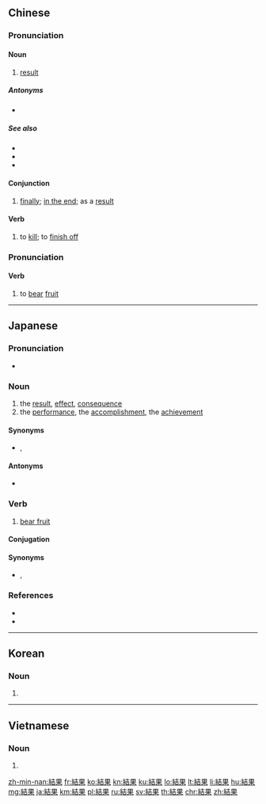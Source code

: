 {{also|结果}}
==Chinese==
{{zh-forms|s=结果}}

===Pronunciation===
{{zh-pron
|m=jiéguǒ
|c=git3 gwo2
|h=pfs=kiet-kó
|mn=xm,zz,tw:kiat-kó/qz:kiat-kó͘
|ma=y
|cat=n,con,v
}}

====Noun====
{{zh-noun}}

# [[result]] {{zh-mw|個}}
#: {{zh-x|得出 結果|to obtain a '''result'''}}

=====Antonyms=====
* {{zh-l|原因}}

=====See also=====
* {{zh-l|成果}}
* {{zh-l|後果}}
* {{zh-l|效果}}

====Conjunction====
{{zh-con}}

# [[finally]]; [[in the end]]; as a [[result]]

====Verb====
{{zh-verb}}

# to [[kill]]; to [[finish off]]

===Pronunciation===
{{zh-pron
|m=jiēguǒ,jiéguǒ,2nb=Taiwan
|c=git3 gwo2
|h=pfs=kiet-kó
|mn=xm,zz,tw:kiat-kó/qz:kiat-kó͘
|cat=v
}}

====Verb====
{{zh-verb}}

# to [[bear]] [[fruit]]

{{zh-cat|Beginning|Intermediate|Advanced}}

----

==Japanese==
{{ja-kanjitab|けつ|k1=けっ|か|yomi=on}}

===Pronunciation===
* {{ja-pron|けっか|y=o|acc=0}}

===Noun===
{{ja-noun|けっか}}

# the [[result]], [[effect]], [[consequence]]
# the [[performance]], the [[accomplishment]], the [[achievement]]

====Synonyms====
* {{sense|effect}} {{ja-r|成果|せいか}}, {{ja-r|余波|よは}}

====Antonyms====
* {{sense|effect}} {{ja-r|原因|げんいん}}

===Verb===
{{ja-verb-suru|けっか}}

# {{lb|ja|rare|sort=けっか}} [[bear fruit]]

====Conjugation====
{{ja-suru|けっか}}

====Synonyms====
* {{ja-r|結実|けつじつ}}, {{ja-r|実を結ぶ|み を むすぶ}}

===References===
* {{R:Shogakukan}}
* {{R:Meikyo}}

----

==Korean==
{{ko-hanjatab}}

===Noun===
{{ko-noun|hangeul=결과}}

# {{hanja form of|결과|[[result]]}}

----

==Vietnamese==
{{vi-hantutab}}

===Noun===
{{vi-hantu}}

# {{han tu form of|kết quả|[[result]]}}

[[zh-min-nan:結果]]
[[fr:結果]]
[[ko:結果]]
[[kn:結果]]
[[ku:結果]]
[[lo:結果]]
[[lt:結果]]
[[li:結果]]
[[hu:結果]]
[[mg:結果]]
[[ja:結果]]
[[km:結果]]
[[pl:結果]]
[[ru:結果]]
[[sv:結果]]
[[th:結果]]
[[chr:結果]]
[[zh:結果]]